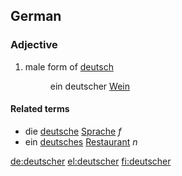 {{also|Deutscher}}
==German==

===Adjective===
{{infl|de|adjective form|g=m}}

# male form of [[deutsch]]
#: ein deutscher [[Wein]]

====Related terms====
* die [[deutsche]] [[Sprache]] ''f''
* ein [[deutsches]] [[Restaurant]] ''n''

[[de:deutscher]]
[[el:deutscher]]
[[fi:deutscher]]